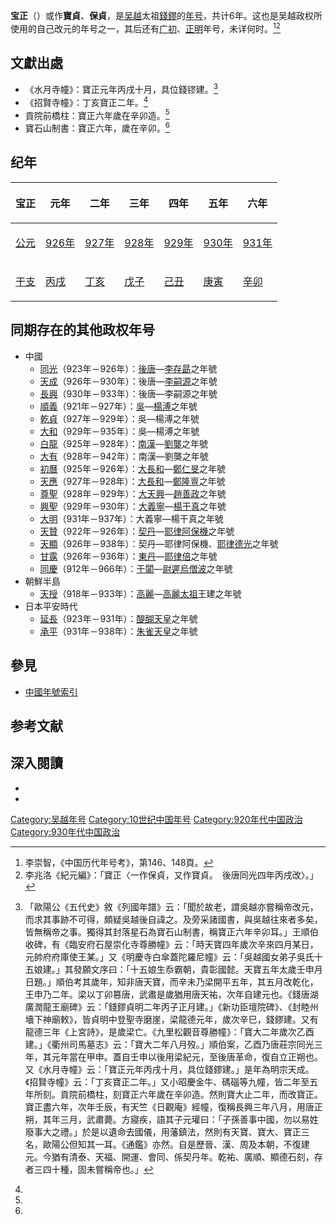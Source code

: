 {{Eranamebox|年号=宝正
|起讫时间= 926年-931年
|政权= [[吴越国|吴越]]
|帝王=吴越太祖[[錢鏐|錢鏐]]
|历时= 6年
|timeline=<timeline>
ImageSize  = width:200 height:50
PlotArea   = width:180 height:30 left:10 bottom:20
TimeAxis   = orientation:horizontal
DateFormat = yyyy
Period     = from:907 till:978
AlignBars  = early
ScaleMajor = increment:50 start:907
Colors =
  id:canvas value:rgb(1,1,0.85)
BackgroundColors = canvas:canvas
PlotData =
  width:15 color:black
  bar:era from:start till:end
  bar:era from:907 till:978 color:black
  bar:era from:907 till:932 color:red
  bar:era from:926 till:931 color:orange
</timeline>
|说明= {{fontcolor|orange|寶正}}在吴越及{{fontcolor|red|錢鏐}}在位时期的位置。
}}
'''宝正'''（{{kj|926年||931年|}}）或作'''寶貞'''、'''保貞'''，是[[吴越国|吴越]]太祖[[錢鏐|錢鏐]]的[[年号|年号]]，共计6年。这也是吴越政权所使用的自己改元的年号之一，其后还有[[广初|广初]]、[[正明|正明]]年号，未详何时。<ref>李崇智，《中国历代年号考》，第146、148頁。</ref><ref>李兆洛《紀元編》：「寶正〈一作保貞，又作寶貞。　後唐同光四年丙戌改〉。」</ref>

==文獻出處==
*《水月寺幢》：寶正元年丙戌十月，具位錢镠建。<ref name="寶正">{{cite wikisource|title=容齋四筆錢武肅三改元|last=洪邁|wslink=zh:容齋四筆/卷五}}「歐陽公《五代史》敘《列國年譜》云：「聞於故老，謂吳越亦嘗稱帝改元，而求其事跡不可得，頗疑吳越後自諱之。及旁采諸國書，與吳越往來者多矣，皆無稱帝之事。獨得其封落星石為寶石山制書，稱寶正六年辛卯耳。」王順伯收碑，有《臨安府石屋崇化寺尊勝幢》云：「時天寶四年歲次辛來四月某日，元帥府府庫使王某。」又《明慶寺白傘蓋陀羅尼幢》云：「吳越國女弟子吳氏十五娘建。」其發願文序曰：「十五娘生忝霸朝，貴彰國懿。天寶五年太歲壬申月日題。」順伯考其歲年，知非唐天寶，而辛未乃梁開平五年，其五月改乾化，王申乃二年。梁以丁卯篡唐，武肅是歲猶用唐天祐，次年自建元也。《錢唐湖廣潤龍王廟碑》云：「錢鏐貞明二年丙子正月建。」《新功臣壇院碑》、《封睦州墻下神廟敕》，皆貞明中登聖寺磨崖，梁龍德元年，歲次辛巳，錢鏐建。又有龍德三年《上宮詩》，是歲梁亡。《九里松觀音尊勝幢》：「寶大二年歲次乙酉建。」《衢州司馬墓志》云：「寶大二年八月歿。」順伯案，乙酉乃唐莊宗同光三年，其元年當在甲申。蓋自壬申以後用梁紀元，至後唐革命，復自立正朔也。又《水月寺幢》云：「寶正元年丙戌十月，具位錢鏐建。」是年為明宗天成。《招賢寺幢》云：「丁亥寶正二年。」又小昭慶金牛、碼碯等九幢，皆二年至五年所刻。貢院前橋柱，刻寶正六年歲在辛卯造。然則寶大止二年，而改寶正。寶正盡六年，次年壬辰，有天竺《日觀庵》經幢，復稱長興三年八月，用唐正朔，其年三月，武肅薨。方寢疾，語其子元瓘曰：「子孫善事中國，勿以易姓廢事大之禮。」於是以遺命去國儀，用藩鎮法，然則有天寶、寶大、寶正三名，歐陽公但知其一耳。《通鑑》亦然。自是歷晉、漢、周及本朝，不復建元。今猶有清泰、天福、開運、會同、係契丹年。乾祐、廣順、顯德石刻，存者三四十種，固未嘗稱帝也。」</ref>
*《招賢寺幢》：丁亥寶正二年。<ref name="寶正"/>
*貢院前橋柱：寶正六年歲在辛卯造。<ref name="寶正"/>
*寶石山制書：寶正六年，歲在辛卯。<ref name="寶正"/>

==纪年==
{| class="wikitable"  style="text-align:center;"
!宝正!!元年!!二年!!三年!!四年!!五年!!六年
|-
![[公元|公元]]
|[[926年|926年]]||[[927年|927年]]||[[928年|928年]]||[[929年|929年]]||[[930年|930年]]||[[931年|931年]]
|-
![[干支|干支]]
|[[丙戌|丙戌]]||[[丁亥|丁亥]]||[[戊子|戊子]]||[[己丑|己丑]]||[[庚寅|庚寅]]||[[辛卯|辛卯]]
|}

==同期存在的其他政权年号==
*中國
**[[同光|同光]]（923年－926年）：[[後唐|後唐]]—[[李存勗|李存勗]]之年號
**[[天成_(后唐)|天成]]（926年－930年）：後唐—[[李嗣源|李嗣源]]之年號
**[[长兴_(年号)|長興]]（930年－933年）：後唐—李嗣源之年號
**[[顺义_(南吴)|順義]]（921年－927年）：[[杨吴|吳]]—[[楊溥_(十國)|楊溥]]之年號
**[[乾貞_(南吳)|乾貞]]（927年－929年）：吳—楊溥之年號
**[[大和_(南吴)|大和]]（929年－935年）：吳—楊溥之年號
**[[白龙_(南汉)|白龍]]（925年－928年）：[[南漢|南漢]]—[[劉龑|劉龑]]之年號
**[[大有_(年號)|大有]]（928年－942年）：南漢—劉龑之年號
**[[初曆|初曆]]（925年－926年）：[[大長和|大長和]]—[[鄭仁旻|鄭仁旻]]之年號
**[[天应_(大长和)|天應]]（927年－928年）：[[大長和|大長和]]—[[鄭隆亶|鄭隆亶]]之年號
**[[尊聖|尊聖]]（928年－929年）：[[大天興|大天興]]—[[趙善政|趙善政]]之年號
**[[興聖|興聖]]（929年－930年）：[[大義寧|大義寧]]—[[楊干真|楊干真]]之年號
**[[大明_(大义宁)|大明]]（931年－937年）：大義寧—楊干真之年號
**[[天赞|天贊]]（922年－926年）：[[遼朝|契丹]]—[[耶律阿保機|耶律阿保機]]之年號
**[[天顯|天顯]]（926年－938年）：契丹—耶律阿保機、[[耶律德光|耶律德光]]之年號
**[[甘露_(东丹)|甘露]]（926年－936年）：[[東丹|東丹]]—[[耶律倍|耶律倍]]之年號
**[[同慶_(于闐)|同慶]]（912年－966年）：[[于闐|于闐]]—[[尉遲烏僧波|尉遲烏僧波]]之年號
*朝鮮半島
**[[天授_(高麗)|天授]]（918年－933年）：[[高麗|高麗]]—[[高麗太祖|高麗太祖]]王建之年號
*日本平安時代
**[[延長_(日本)|延長]]（923年－931年）：[[醍醐天皇|醍醐天皇]]之年號
**[[承平_(日本)|承平]]（931年－938年）：[[朱雀天皇|朱雀天皇]]之年號

==參見==
*[[中国年号列表#吳越|中國年號索引]]

==参考文献==
{{Reflist}}

==深入閱讀==
<div>
*{{Cite book|author=李崇智|title=中國歷代年號考|format=|url=|date=2004年12月|publisher=中華書局|location=北京|id=ISBN 7101025129}}
*{{Cite book|author=鄧洪波|title=東亞歷史年表|format=pdf|url=http://www.eastasia.ntu.edu.tw/chinese/05_a04.htm|date=2005年3月|publisher=國立臺灣大學東亞經典與文化研究計劃|location=臺北|id=ISBN 9789860005189|access-date=2022-01-03|archive-date=2007-08-25|archive-url=https://web.archive.org/web/20070825002742/http://www.eastasia.ntu.edu.tw/chinese/05_a04.htm|dead-url=yes}}
</div>

{{年号|[[宝大|宝大]]|[[中国年号列表|吴越年号]]<br>926年－931年|[[长兴_(后唐)|长兴]]}}
{{五代十國年號}}

[[Category:吴越年号|Category:吴越年号]]
[[Category:10世纪中国年号|Category:10世纪中国年号]]
[[Category:920年代中国政治|Category:920年代中国政治]]
[[Category:930年代中国政治|Category:930年代中国政治]]